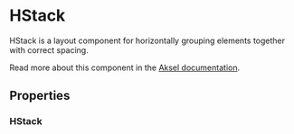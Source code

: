 

<Meta of={HStack} />

# HStack

HStack is a layout component for horizontally grouping elements together with correct spacing.

Read more about this component in the [Aksel documentation](https://aksel.nav.no/komponenter/primitives/hstack).

<Primary />

## Properties

### HStack

<Controls />

<Stories includePrimary={false} />
